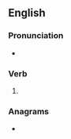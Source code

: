 {{also|de-iced}}

==English==

===Pronunciation===
* {{rhymes|aɪst|lang=en}}

===Verb===
{{head|en|verb form}}

# {{en-past of|deice}}

===Anagrams===
* {{l|en|decide}}